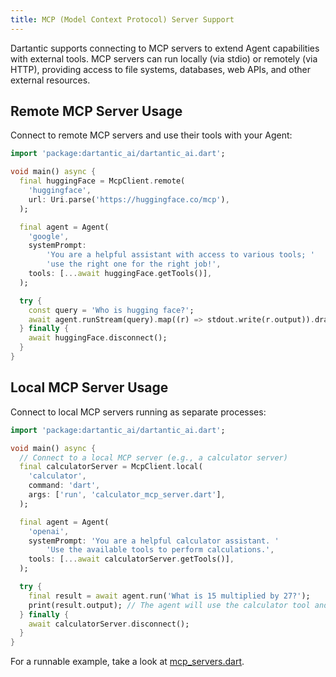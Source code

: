 ```yaml
---
title: MCP (Model Context Protocol) Server Support
---
```


Dartantic supports connecting to MCP servers to extend Agent capabilities
with external tools. MCP servers can run locally (via stdio) or remotely (via
HTTP), providing access to file systems, databases, web APIs, and other external
resources.

## Remote MCP Server Usage

Connect to remote MCP servers and use their tools with your Agent:

```dart
import 'package:dartantic_ai/dartantic_ai.dart';

void main() async {
  final huggingFace = McpClient.remote(
    'huggingface',
    url: Uri.parse('https://huggingface.co/mcp'),
  );

  final agent = Agent(
    'google',
    systemPrompt:
        'You are a helpful assistant with access to various tools; '
        'use the right one for the right job!',
    tools: [...await huggingFace.getTools()],
  );

  try {
    const query = 'Who is hugging face?';
    await agent.runStream(query).map((r) => stdout.write(r.output)).drain();
  } finally {
    await huggingFace.disconnect();
  }
}
```

## Local MCP Server Usage

Connect to local MCP servers running as separate processes:

```dart
import 'package:dartantic_ai/dartantic_ai.dart';

void main() async {
  // Connect to a local MCP server (e.g., a calculator server)
  final calculatorServer = McpClient.local(
    'calculator',
    command: 'dart',
    args: ['run', 'calculator_mcp_server.dart'],
  );

  final agent = Agent(
    'openai',
    systemPrompt: 'You are a helpful calculator assistant. '
        'Use the available tools to perform calculations.',
    tools: [...await calculatorServer.getTools()],
  );

  try {
    final result = await agent.run('What is 15 multiplied by 27?');
    print(result.output); // The agent will use the calculator tool and provide the answer
  } finally {
    await calculatorServer.disconnect();
  }
}
```

For a runnable example, take a look at
[mcp_servers.dart](https://github.com/csells/dartantic_ai/blob/main/example/bin/mcp_servers.dart). 

